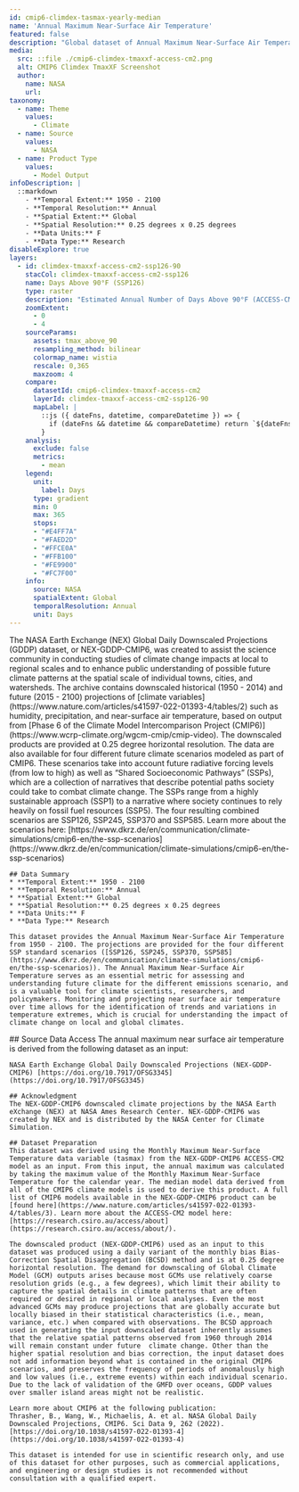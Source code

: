 ```yaml
---
id: cmip6-climdex-tasmax-yearly-median
name: 'Annual Maximum Near-Surface Air Temperature'
featured: false
description: "Global dataset of Annual Maximum Near-Surface Air Temperature provided at a 0.25 degree resolution."
media:
  src: ::file ./cmip6-climdex-tmaxxf-access-cm2.png
  alt: CMIP6 Climdex TmaxXF Screenshot
  author:
    name: NASA
    url: 
taxonomy:
  - name: Theme
    values:
      - Climate
  - name: Source
    values:
      - NASA
  - name: Product Type
    values:
      - Model Output
infoDescription: |
  ::markdown
    - **Temporal Extent:** 1950 - 2100
    - **Temporal Resolution:** Annual
    - **Spatial Extent:** Global 
    - **Spatial Resolution:** 0.25 degrees x 0.25 degrees
    - **Data Units:** F
    - **Data Type:** Research
disableExplore: true
layers:
  - id: climdex-tmaxxf-access-cm2-ssp126-90
    stacCol: climdex-tmaxxf-access-cm2-ssp126
    name: Days Above 90°F (SSP126)
    type: raster
    description: "Estimated Annual Number of Days Above 90°F (ACCESS-CM2 Model from CMIP6, SSP126) "
    zoomExtent:
      - 0
      - 4
    sourceParams:
      assets: tmax_above_90
      resampling_method: bilinear
      colormap_name: wistia
      rescale: 0,365
      maxzoom: 4
    compare:
      datasetId: cmip6-climdex-tmaxxf-access-cm2
      layerId: climdex-tmaxxf-access-cm2-ssp126-90
      mapLabel: |
        ::js ({ dateFns, datetime, compareDatetime }) => {
          if (dateFns && datetime && compareDatetime) return `${dateFns.format(datetime, 'yyyy')} VS ${dateFns.format(compareDatetime, 'yyyy')}`;
        }      
    analysis:
      exclude: false
      metrics:
        - mean
    legend:
      unit: 
        label: Days
      type: gradient
      min: 0
      max: 365
      stops:
      - "#E4FF7A"
      - "#FAED2D"
      - "#FFCE0A"
      - "#FFB100"
      - "#FE9900"
      - "#FC7F00"
    info:
      source: NASA
      spatialExtent: Global
      temporalResolution: Annual
      unit: Days
---
```


<Block type='wide'>
  <Prose>
    The NASA Earth Exchange (NEX) Global Daily Downscaled Projections (GDDP) dataset, or NEX-GDDP-CMIP6, was created to assist the science community in conducting studies of climate change impacts at local to regional scales and to enhance public understanding of possible future climate patterns at the spatial scale of individual towns, cities, and watersheds. The archive contains downscaled historical (1950 - 2014) and future (2015 - 2100) projections of [climate variables](https://www.nature.com/articles/s41597-022-01393-4/tables/2) such as humidity, precipitation, and near-surface air temperature, based on output from [Phase 6 of the Climate Model Intercomparison Project (CMIP6)](https://www.wcrp-climate.org/wgcm-cmip/cmip-video). The downscaled products are provided at 0.25 degree horizontal resolution. The data are also available for four different future climate scenarios modeled as part of CMIP6. These scenarios take into account future radiative forcing levels (from low to high) as well as “Shared Socioeconomic Pathways” (SSPs), which are a collection of narratives that describe potential paths society could take to combat climate change. The SSPs range from a highly sustainable approach (SSP1) to a narrative where society continues to rely heavily on fossil fuel resources (SSP5). The four resulting combined scenarios are SSP126, SSP245, SSP370 and SSP585. Learn more about the scenarios here: [https://www.dkrz.de/en/communication/climate-simulations/cmip6-en/the-ssp-scenarios](https://www.dkrz.de/en/communication/climate-simulations/cmip6-en/the-ssp-scenarios)

    ## Data Summary  
    * **Temporal Extent:** 1950 - 2100
    * **Temporal Resolution:** Annual
    * **Spatial Extent:** Global 
    * **Spatial Resolution:** 0.25 degrees x 0.25 degrees
    * **Data Units:** F
    * **Data Type:** Research

    This dataset provides the Annual Maximum Near-Surface Air Temperature from 1950 - 2100. The projections are provided for the four different SSP standard scenarios ([SSP126, SSP245, SSP370, SSP585](https://www.dkrz.de/en/communication/climate-simulations/cmip6-en/the-ssp-scenarios)). The Annual Maximum Near-Surface Air Temperature serves as an essential metric for assessing and understanding future climate for the different emissions scenario, and is a valuable tool for climate scientists, researchers, and policymakers. Monitoring and projecting near surface air temperature over time allows for the identification of trends and variations in temperature extremes, which is crucial for understanding the impact of climate change on local and global climates.
  </Prose>
</Block>

<Block>
  <Prose>
    ## Source Data Access
    The annual maximum near surface air temperature is derived from the following dataset as an input:

    NASA Earth Exchange Global Daily Downscaled Projections (NEX-GDDP-CMIP6) [https://doi.org/10.7917/OFSG3345](https://doi.org/10.7917/OFSG3345) 
        
    ## Acknowledgment
    The NEX-GDDP-CMIP6 downscaled climate projections by the NASA Earth eXchange (NEX) at NASA Ames Research Center. NEX-GDDP-CMIP6 was created by NEX and is distributed by the NASA Center for Climate Simulation.

    ## Dataset Preparation
    This dataset was derived using the Monthly Maximum Near-Surface Temperature data variable (tasmax) from the NEX-GDDP-CMIP6 ACCESS-CM2 model as an input. From this input, the annual maximum was calculated by taking the maximum value of the Monthly Maximum Near-Surface Temperature for the calendar year. The median model data derived from all of the CMIP6 climate models is used to derive this product. A full list of CMIP6 models available in the NEX-GDDP-CMIP6 product can be [found here](https://www.nature.com/articles/s41597-022-01393-4/tables/3). Learn more about the ACCESS-CM2 model here: [https://research.csiro.au/access/about](https://research.csiro.au/access/about/).

    The downscaled product (NEX-GDDP-CMIP6) used as an input to this dataset was produced using a daily variant of the monthly bias Bias-Correction Spatial Disaggregation (BCSD) method and is at 0.25 degree horizontal resolution. The demand for downscaling of Global Climate Model (GCM) outputs arises because most GCMs use relatively coarse resolution grids (e.g., a few degrees), which limit their ability to capture the spatial details in climate patterns that are often required or desired in regional or local analyses. Even the most advanced GCMs may produce projections that are globally accurate but locally biased in their statistical characteristics (i.e., mean, variance, etc.) when compared with observations. The BCSD approach used in generating the input downscaled dataset inherently assumes that the relative spatial patterns observed from 1960 through 2014 will remain constant under future  climate change. Other than the higher spatial resolution and bias correction, the input dataset does not add information beyond what is contained in the original CMIP6 scenarios, and preserves the frequency of periods of anomalously high and low values (i.e., extreme events) within each individual scenario. Due to the lack of validation of the GMFD over oceans, GDDP values over smaller island areas might not be realistic.

    Learn more about CMIP6 at the following publication:
    Thrasher, B., Wang, W., Michaelis, A. et al. NASA Global Daily Downscaled Projections, CMIP6. Sci Data 9, 262 (2022). [https://doi.org/10.1038/s41597-022-01393-4](https://doi.org/10.1038/s41597-022-01393-4)

    This dataset is intended for use in scientific research only, and use of this dataset for other purposes, such as commercial applications, and engineering or design studies is not recommended without consultation with a qualified expert.
  </Prose>
</Block>
